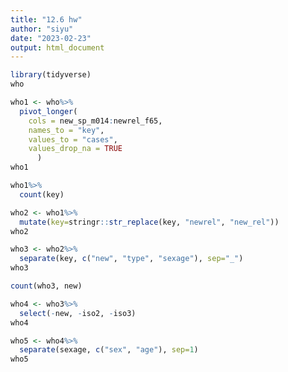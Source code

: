 ```yaml
---
title: "12.6 hw"
author: "siyu"
date: "2023-02-23"
output: html_document
---
```


```r
library(tidyverse)
who
```

```r
who1 <- who%>%
  pivot_longer(
    cols = new_sp_m014:newrel_f65,
    names_to = "key",
    values_to = "cases",
    values_drop_na = TRUE
      )
who1
```

```r
who1%>%
  count(key)
```

```r
who2 <- who1%>%
  mutate(key=stringr::str_replace(key, "newrel", "new_rel"))
who2
```

```r
who3 <- who2%>%
  separate(key, c("new", "type", "sexage"), sep="_")
who3
```

```r
count(who3, new)
```

```r
who4 <- who3%>%
  select(-new, -iso2, -iso3)
who4
```

```r
who5 <- who4%>%
  separate(sexage, c("sex", "age"), sep=1)
who5
```